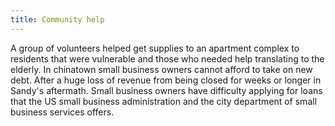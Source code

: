 ```yaml
---
title: Community help
---
```


<place title="Confucius apartments" caption="Community help" />

A group of volunteers helped get supplies to an apartment complex to residents that were vulnerable and those who needed help translating to the elderly. In chinatown small business owners cannot afford to take on new debt. After a huge loss of revenue from being closed for weeks or longer in Sandy's aftermath. Small business owners have difficulty applying for loans that the US small business administration and the city department of small business services offers. 


